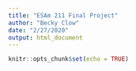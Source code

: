 ```yaml
---
title: "ESAm 211 Final Project"
author: "Becky Clow"
date: "2/27/2020"
output: html_document
---
```


```r
knitr::opts_chunk$set(echo = TRUE)
```

